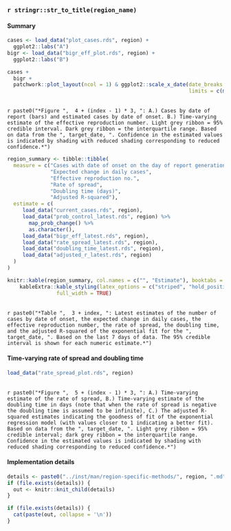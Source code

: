 ### `r stringr::str_to_title(region_name)` {.tabset}

#### Summary

```r
cases <- load_data("plot_cases.rds", region) +
  ggplot2::labs("A")
bigr <- load_data("bigr_eff_plot.rds", region) +
  ggplot2::labs("B")

cases +
  bigr +
  patchwork::plot_layout(ncol = 1) & ggplot2::scale_x_date(date_breaks = "1 week", date_labels = "%b %d",
                                                           limits = c(min(cases$data$date), max(cases$data$date)))
```
<br>
`r paste0("*Figure ",  4 + (index - 1) * 3, ": A.) Cases by date of report (bars) and estimated cases by date of onset. B.) Time-varying estimate of the effective reproduction number. Light grey ribbon = 95% credible interval. Dark grey ribbon = the interquartile range. Based on data from the ", target_date, ". Confidence in the estimated values is indicated by shading with reduced shading corresponding to reduced confidence.*")`

```r
region_summary <- tibble::tibble(
  measure = c("Cases with date of onset on the day of report generation",
              "Expected change in daily cases",
              "Effective reproduction no.",
              "Rate of spread",
              "Doubling time (days)",
              "Adjusted R-squared"),
  estimate = c(
     load_data("current_cases.rds", region),
     load_data("prob_control_latest.rds", region) %>% 
       map_prob_change() %>% 
       as.character(),
     load_data("bigr_eff_latest.rds", region),
     load_data("rate_spread_latest.rds", region),
     load_data("doubling_time_latest.rds", region),
     load_data("adjusted_r_latest.rds", region)
  )
)

knitr::kable(region_summary, col.names = c("", "Estimate"), booktabs = TRUE) %>% 
    kableExtra::kable_styling(latex_options = c("striped", "hold_position"),
                full_width = TRUE)
```

<br>
`r paste0("*Table ",  3 + index, ": Latest estimates of the number of cases by date of onset, the expected change in daily cases, the effective reproduction number, the rate of spread, the doubling time, and the adjusted R-squared of the exponential fit for the ", target_date, ". Based on the last 7 days of data. The 95% credible interval is shown for each numeric estimate.*")`

#### Time-varying rate of spread and doubling time

```r
load_data("rate_spread_plot.rds", region)
```

<br>
`r paste0("*Figure ",  5 + (index - 1) * 3, ": A.) Time-varying estimate of the rate of spread, B.) Time-varying estimate of the doubling time in days (note that when the rate of spread is negative the doubling time is assumed to be infinite), C.) The adjusted R-squared estimates indicating the goodness of fit of the exponential regression model (with values closer to 1 indicating a better fit). Based on data from the ", target_date, ". Light grey ribbon = 95% credible interval; dark grey ribbon = the interquartile range. Confidence in the estimated values is indicated by shading with reduced shading corresponding to reduced confidence.*")`

#### Implementation details

```r
details <- paste0("../inst/man/region-specific-methods/", region, ".md")
if (file.exists(details)) {
  out <- knitr::knit_child(details)
}
```

```r
if (file.exists(details)) {
  cat(paste(out, collapse = '\n'))
}
```

